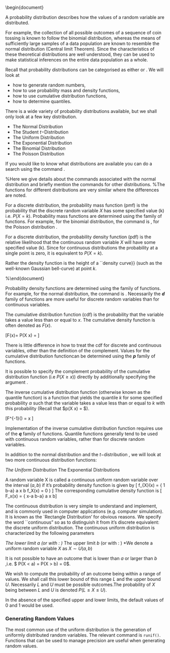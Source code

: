 

\begin{document}

\section{Probability Distributions}
A probability distribution describes how the values of a random variable are distributed. 

For example, the collection of all possible outcomes of a sequence of coin tossing is known to follow the binomial distribution, whereas the means of sufficiently large samples of a data population are known to resemble the normal distribution (Central limit Theorem). Since the characteristics of these theoretical distributions are well understood, they can be used to make statistical inferences on the entire data population as a whole.

Recall that probability distributions can be categorised as either \textit{\textbf{discrete}} or \textit{\textbf{continuous}}.
We will look at  

* how to generate random numbers,
* how to use probability mass and density functions,
* how to use cumulative distribution functions,
* how to determine quantiles.


There is a wide variety of probability distributions available, but we shall only look at a few key distribution. 


* The Normal Distribution
* The Student $t-$Distribution
* The Uniform Distribution
* The Exponential Distribution
* The Binomial Distribution
* The Poisson Distribution

If you would like to know what distributions are available you can do a search using the command \texttt{\textbf{help.search("distribution")}}. 

%Here we give details about the commands associated with the normal distribution and briefly mention the commands for other distributions. 
%The functions for different distributions are very similar where the differences are noted.


\subsection{Probability Mass Functions} 

For a discrete distribution, the probability mass function (pmf) is the probability that the discrete random variable $X$ has some specified value (k) i.e. $P(X = k)$. Probability mass functions are determined using the \texttt{\textbf{d}} family of functions. 
For example, for the binomial distribution, the command is \texttt{\textbf{dbinom()}}, for the Poisson distribution \texttt{\textbf{dpois()}}. 

\subsection{Probability Density Functions} 
For a discrete distribution, the probability density function (pdf) is the relative likelihood that the continuous random variable $X$ will have some specified value (k).
Since for continuous distributions the probability at a single point is zero, it is \textbf{not} equivalent to $P(X = k)$.

Rather the density function is the height of a ``density curve}} (such as the well-known Gaussian bell-curve) at point $k$.

\begin{center}
\includegraphics[scale=0.40]{6AFunction}
% \caption{Some function f(x) evaluated at x=1}
\end{center}
 
%\end{document}
 
Probability density functions are determined using the \texttt{\textbf{d}} family of functions. 
For example, for the normal distribution, the command is \texttt{\textbf{dnorm()}}. 
Necessarily the ***d*** family of functions are more useful for discrete random variables than for continuous variables.

\subsection{Cumulative Distribution Functions}

The cumulative distribution function (cdf) is the probability that the variable takes a value less than or equal to $x$. 
The cumulative density function is often denoted as $F(x)$.
 
 \[F(x)= P(X \leq x) = \alpha \]

There is little difference in how to treat the cdf for discrete and continuous variables, other than the definition of the complement.
Values for the cumulative distribution functioncan be determined using the ***p*** family of functions. 

It is possible to specify the complement probability of the cumulative distribution function (i.e $P(X \geq x)$) directly by additionally specifying the argument \texttt{\textbf{lower=FALSE}}.
 
\subsection{Inverse Cumulative Distribution Functions}

The inverse cumulative distribution function (otherwise known as the quantile function) is a function that yields the quantile $k$ for some specified probability $\alpha$ such that the variable takes a value less than or equal to $k$ with this probability (Recall that $p(X \leq x) = \alpha $).

\[F^{-1}(\alpha) = x  \]

Implementation of the inverse cumulative distribution function requires use of the ***q*** family of functions. 
Quantile functions generally tend to be used with continuous random variables, rather than for discrete random variables.


\section{Continuous Probability Distributions}
In addition to the normal distribution and the $t-$distribution , we will look at two more continuous distribution functions: 

*The Uniform Distribution
*The Exponential Distributions

\subsection{The Uniform Distribution}

A random variable X is called a continuous uniform random variable over the interval $(a,b)$ if it's probability density function is given by
\[ f_{X}(x) = { 1 \over b-a} \hspace{1cm} \mbox{ when } a \leq x \leq b \mbox{     (otherwise } f_X(x) = 0 ) \]
The corresponding cumulative density function is
\[ F_x(x) = { x-a \over b-a} \hspace{1cm} \mbox{ when } a \leq x \leq b\]


\begin{center}
\includegraphics[scale=0.35]{6AUniform}
\end{center}
The continuous distribution is very simple to understand and implement, and is commonly used in computer applications (e.g. computer simulation).
It is known as the `Rectangle Distribution' for obvious reasons. We specify the word ``continuous" so as to distinguish it from it's discrete equivalent: the discrete uniform distribution.
The continuous uniform distribution is characterized by the following parameters


*The lower limit $a$ (or with \texttt{R}: \texttt{\textbf{min}} )
*The upper limit $b$ (or with \texttt{R}: \texttt{\textbf{max}} )
*We denote a uniform random variable $X$ as $X \sim U(a,b)$


It is not possible to have an outcome that is lower than $a$ or larger than $b$ ,i.e. $ P(X < a) = P(X > b) = 0$.

We wish to compute the probability of an outcome being within a range of values.
We shall call this lower bound of this range $L$ and the upper bound $U$. 
Necessarily $L$ and $U$ must be possible outcomes.The probability of $X$ being between $L$ and $U$ is denoted $P( L \leq X \leq U )$.

In the absence of the specified upper and lower limits, the default values of 0 and 1 would be used.

### Generating Random Values
The most common use of the uniform distribution is the generation of uniformly distributed random variables. 
The relevant command is ``runif()``. Functions that can be used to manage precision are useful when generating random values.

\begin{verbatim}
> runif(10)
 [1] 0.2558100 0.8738507 0.4521578 0.7868320 0.2310644 0.5265236
 [7] 0.9041761 0.3948904 0.1928505 0.5793142
> runif(10,min=1,max=7)
 [1] 2.822485 4.603547 5.794749 3.766398 2.016349 2.116504 5.863682
 [8] 3.911420 3.434373 6.986899
>
> Another Way of Simulating Dice Rolls
> floor(runif(10,min=1,max=7))
 [1] 1 5 1 6 6 2 1 2 6 3
\end{verbatim}






